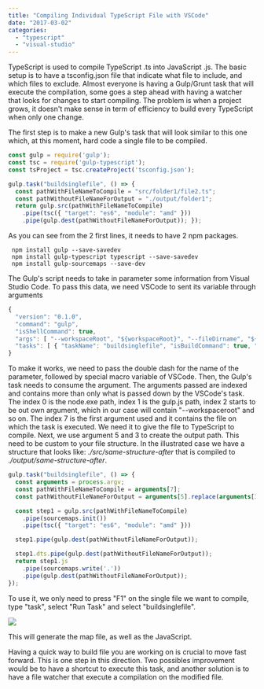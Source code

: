 ```yaml
---
title: "Compiling Individual TypeScript File with VSCode"
date: "2017-03-02"
categories: 
  - "typescript"
  - "visual-studio"
---
```


TypeScript is used to compile TypeScript .ts into JavaScript .js. The basic setup is to have a tsconfig.json file that indicate what file to include, and which files to exclude. Almost everyone is having a Gulp/Grunt task that will execute the compilation, some goes a step ahead with having a watcher that looks for changes to start compiling. The problem is when a project grows, it doesn't make sense in term of efficiency to build every TypeScript when only one change.

The first step is to make a new Gulp's task that will look similar to this one which, at this moment, hard code a single file to be compiled.

```typescript
const gulp = require('gulp'); 
const tsc = require('gulp-typescript'); 
const tsProject = tsc.createProject('tsconfig.json');

gulp.task("buildsinglefile", () => { 
  const pathWithFileNameToCompile = "src/folder1/file2.ts"; 
  const pathWithoutFileNameForOutput = "./output/folder1"; 
  return gulp.src(pathWithFileNameToCompile) 
    .pipe(tsc({ "target": "es6", "module": "amd" })) 
    .pipe(gulp.dest(pathWithoutFileNameForOutput)); }); 
``` 


As you can see from the 2 first lines, it needs to have 2 npm packages. 
``` 
 npm install gulp --save-savedev 
 npm install gulp-typescript typescript --save-savedev 
 npm install gulp-sourcemaps --save-dev 
``` 

The Gulp's script needs to take in parameter some information from Visual Studio Code. To pass this data, we need VSCode to sent its variable through arguments

```typescript
{ 
  "version": "0.1.0", 
  "command": "gulp", 
  "isShellCommand": true, 
  "args": [ "--workspaceRoot", "${workspaceRoot}", "--fileDirname", "${fileDirname}", "--file", "${file}" ], 
  "tasks": [ { "taskName": "buildsinglefile", "isBuildCommand": true, "args": [] } ] 
} 
``` 
 To make it works, we need to pass the double dash for the name of the parameter, followed by special macro variable of VSCode. Then, the Gulp's task needs to consume the argument. The arguments passed are indexed and contains more than only what is passed down by the VSCode's task. The index 0 is the node.exe path, index 1 is the gulp.js path, index 2 starts to be out own argument, which in our case will contain "--workspaceroot" and so on. The index 7 is the first argument used and it contains the file on which the task is executed. We need it to give the file to TypeScript to compile. Next, we use argument 5 and 3 to create the output path. This need to be custom to your file structure. In the illustrated case we have a structure that looks like: _./src/same-structure-after_ that is compiled to _./output/same-structure-after_.

```typescript
gulp.task("buildsinglefile", () => { 
  const arguments = process.argv; 
  const pathWithFileNameToCompile = arguments[7]; 
  const pathWithoutFileNameForOutput = arguments[5].replace(arguments[3], ".").replace("\\\\src\\\\", "\\\\output\\\\");

  const step1 = gulp.src(pathWithFileNameToCompile) 
    .pipe(sourcemaps.init()) 
    .pipe(tsc({ "target": "es6", "module": "amd" }))

  step1.pipe(gulp.dest(pathWithoutFileNameForOutput));

  step1.dts.pipe(gulp.dest(pathWithoutFileNameForOutput)); 
  return step1.js 
    .pipe(sourcemaps.write('.')) 
    .pipe(gulp.dest(pathWithoutFileNameForOutput)); 
}); 
``` 


To use it, we only need to press "F1" on the single file we want to compile, type "task", select "Run Task" and select "buildsinglefile". 

![](images/tasksRunTask.png)

This will generate the map file, as well as the JavaScript.

Having a quick way to build file you are working on is crucial to move fast forward. This is one step in this direction. Two possibles improvement would be to have a shortcut to execute this task, and another solution is to have a file watcher that execute a compilation on the modified file.

